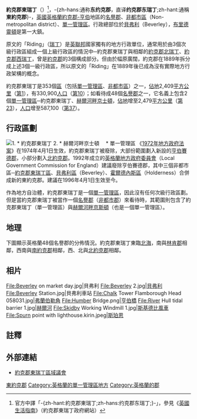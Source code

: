 {{noteTA
|T=zh:东約克郡;zh-hans:东约克郡;zh-hant:東約克郡
|1=zh-cn:约克郡东区;zh-hk:約克郡東瑞丁;zh-tw:約克郡東瑞丁
|2=zh-cn:约克郡西区;zh-hk:約克郡西瑞丁;zh-tw:約克郡西瑞丁
|3=zh-cn:约克郡北区;zh-hk:約克郡北瑞丁;zh-tw:約克郡北瑞丁
|4=zh-cn:金斯顿;zh-hk:京士頓;zh-tw:京斯頓
}}
{{Infobox England county
 | name = 約克郡東瑞丁<br /><span style="font-size:smaller;">East Riding of Yorkshire</span>
 | image =
 | motto =
 | map = {{click
|image = ERY.svg
|size = 200px
|link = 东約克郡#地理
|desc = top-left
}}
 | status = [[名譽郡|名譽郡]]<br />[[非都市區|非都市區]]<br />[[單一管理區|單一管理區]]
 | origin =
 | region = [[約克郡-亨伯|約克郡-亨伯]]
 | adminhq =[[貝弗利|貝弗利]]
 | iso = GB-ERY
 | ons =00FB
 | nutscode =
 | nuts3 = UKE11/12
 | popestdate = 2006
<!---
Area
--->
 | ceremonial_area_rank = 23
 | ceremonial_area = 2,479 km²
 | district_area_rank = 1
 | district_area = 2,409 km²
<!---
Population
--->
 | ceremonial_pop_rank = {{English cerem counties|RNK=East Riding of Yorkshire}}
 | ceremonial_pop = {{English cerem counties|POP=East Riding of Yorkshire}}
 | district_pop_rank = {{EnglishDistrictRank|ONS=00FB}}
 | district_pop = {{EnglishDistrictPopulation|ONS=00FB}}
<!---
Density
--->
 | ceremonial_density_rank = 第34
  | ceremonial_density = {{English cerem counties|DEN=East Riding of Yorkshire}}
 | district_density_rank = 第297
 | district_density = {{EnglishDistrictDensity|ONS=00FB}}
 | ethnicity =98.3% [[白人|白人]]<br />1.1% [[南亞|南亞]]裔
 | council = 約克郡東瑞丁議會<br />[http://www.eastriding.gov.uk EastRiding.gov.uk]
 | mps =
}}
'''約克郡東瑞丁'''（{{lang-en|East Riding of Yorkshire}}）<ref>官方中譯「-{zh-hant:約克郡東瑞丁;zh-hans:约克郡东瑞丁;}-」，參見《[http://easysite.eastriding.gov.uk/EasySiteWeb/GatewayLink.aspx?alId=9799 英國生活指南]{{dead link|date=2017年11月 |bot=InternetArchiveBot |fix-attempted=yes }}》（約克郡東瑞丁政府網站）</ref>，-{zh-hans:通称'''东约克郡'''，直译'''约克郡东瑞丁''';zh-hant:通稱'''東約克郡'''}-，[[英國|英國]][[英格蘭|英格蘭]][[約克郡-亨伯|約克郡-亨伯]]地區的[[名譽郡|名譽郡]]、[[非都市區|非都市區]]（Non-metropolitan district）、[[單一管理區|單一管理區]]。行政總部位於[[貝弗利|貝弗利]]（Beverley），[[布里德靈頓|布里德靈頓]]是第一大鎮。

原文的「Riding」（[[瑞丁|瑞丁]]）是[[英聯邦|英聯邦]]國家獨有的地方行政單位，通常用於由3個次級行政區組成一個上級行政區的情況中─約克郡東瑞丁與相鄰的[[約克郡北瑞丁|約克郡北瑞丁]]、[[約克郡西瑞丁|約克郡西瑞丁]]，曾是[[約克郡|約克郡]]的3個構成部分。但由於幅原廣闊，約克郡在1889年拆分成上述3個一級行政區，所以原文的「Riding」在1889年後已成為沒有實際地方行政架構的概念。

約克郡東瑞丁是353個[[區_(英格蘭)|區]]（包括[[單一管理區|單一管理區]]、[[非都市區|非都市區]]）之一，[[面積|佔地]]2,409[[平方公里|平方公里]]（[[英格蘭的區列表_(以面積排列)|第1]]），有330,900[[人口|人口]]（[[英格蘭的區列表_(以人口排列)|第10]]）；如看待成48個[[名譽郡|名譽郡]]之一，它名義上包含2個[[單一管理區|單一管理區]]─約克郡東瑞丁、[[赫爾河畔京士頓|赫爾河畔京士頓]]，[[面積|佔地]]增至2,479[[平方公里|平方公里]]（[[英格蘭的名譽郡列表_(以面積排列)|第23]]），[[人口|人口]]增至587,100（[[英格蘭的名譽郡列表_(以人口排列)|第37]]）。

== 行政區劃 ==
[[File:East Riding Ceremonial Numbered.png|thumb|left|
1. * 約克郡東瑞丁<br />
2. * [[赫爾河畔京士頓|赫爾河畔京士頓]]<br />
　* <small>[[單一管理區|單一管理區]]</small>]]
《[[1972年地方政府法案|1972年地方政府法案]]》在1974年4月1日生效，約克郡東瑞丁被廢除，大部份範圍劃入新設的[[亨伯賽德郡|亨伯賽德郡]]，小部分劃入[[北約克郡|北約克郡]]。1992年成立的[[英格蘭地方政府委員會_(1992年)|英格蘭地方政府委員會]]（Local Government Commission for England）建議廢除亨伯賽德郡，其中三個非都市區─[[約克郡東瑞丁區|約克郡東瑞丁區]]、[[貝弗利區|貝弗利區]]（Beverley）、[[霍爾德內斯區|霍爾德內斯區]]（Holderness）合併成新的東約克郡。建議在1996年4月1日生效至今。

作為地方自治體，約克郡東瑞丁是一個[[單一管理區|單一管理區]]，因此沒有任何次級行政區劃。但是當約克郡東瑞丁被當作一個[[名譽郡|名譽郡]]（[[非都市郡|非都市郡]]）來看待時，其範圍則包含了約克郡東瑞丁（單一管理區）與[[赫爾河畔京斯頓|赫爾河畔京斯頓]]（也是一個單一管理區）。 

{{clear}}

== 地理 ==
下圖顯示英格蘭48個名譽郡的分佈情況。約克郡東瑞丁東臨[[北海_(大西洋)|北海]]，南與[[林肯郡|林肯郡]]相鄰，西南與[[南約克郡|南約克郡]]相鄰，西、北與[[北約克郡|北約克郡]]相鄰。

{{England map H}}
{{East Riding of Yorkshire map}}
{{England map F}}

== 相片 ==
<gallery>
File:Beverley on market day.jpg|貝弗利
File:Beverley 2.jpg|[[貝弗利|貝弗利]]
File:Beverley Station.jpg|貝弗利車站
File:Chalk Tower Flamborough Head 058031.jpg|[[弗蘭伯勒角|弗蘭伯勒角]]<!---Flamborough Head--->
File:Humber Bridge.png|[[亨伯橋|亨伯橋]]
File:River Hull tidal barrier 1.jpg|[[赫爾河|赫爾河]]
File:Skidby Working Windmill 1.jpg|[[斯基德比風車|斯基德比風車]]<!---Skidby Windmill--->
File:Spurn point with lighthouse.kirin.jpeg|[[斯珀恩|斯珀恩]]<!---Spurn--->
</gallery>

== 註釋 ==
{{reflist}}

== 外部連結 ==
* {{en}}[http://www.eastriding.gov.uk 約克郡東瑞丁區域議會] {{Wayback|url=http://www.eastriding.gov.uk/ |date=20140404045729 }}

{{England counties}}
{{England unitary authority}}

{{DEFAULTSORT:East Riding of Yorkshire}}
[[Category:東約克郡|]]
[[Category:英格蘭的單一管理區地方|Category:英格蘭的單一管理區地方]]
[[Category:英格蘭的郡|Category:英格蘭的郡]]